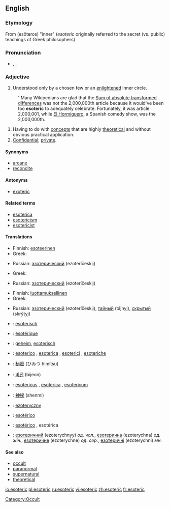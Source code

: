 ==English==

===Etymology===
From {{AGr.}} '''{{polytonic|[[ἐσώτερoς]]}}''' (esōteros) "inner" (''esoteric'' originally referred to the secret (vs. public) teachings of Greek philosophers)

===Pronunciation===
*{{enPR|/ěsōtěr'ĭk/}}, {{IPA|/ˌɛsoˈtɛrɪk/}}, {{SAMPA|/EsoU"tErIc/}}
*:{{rhymes|ɛrɪk}}

===Adjective===
{{en-adj}}

# Understood only by a chosen few or an [[enlightened]] inner circle.
:''Many Wikipedians are glad that the [[wikipedia:Sum of absolute transformed differences|Sum of absolute transformed differences]] was not the 2,000,000th article because it would've been too '''esoteric''' to adequately celebrate. Fortunately, it was article 2,000,001, while [[wikipedia:El Hormiguero|El Hormiguero]], a Spanish comedy show, was the 2,000,000th.
# Having to do with [[concept]]s that are highly [[theoretical]] and without obvious practical application.
# [[confidential|Confidential]]; [[private]].

====Synonyms====
*[[arcane]]
*[[recondite]]

====Antonyms====
*[[exoteric]]

====Related terms====
*[[esoterica]]
*[[esotericism]]
*[[esotericist]]

====Translations====
{{trans-top|understood only by a chosen few or an enlightened inner circle}}
*Finnish: [[esoteerinen]]
*Greek: {{t|el|εσωτερικός||tr=esoterikós}}
{{trans-mid}}
*Russian: [[эзотерический]] (ezoteríčeskij)
{{trans-bottom}}

{{trans-top|having to do with concepts that are highly theoretical}}
*Greek: {{t|el|απόκρυφος||tr=apókrifos}}
{{trans-mid}}
*Russian: [[эзотерический]] (ezoteríčeskij)
{{trans-bottom}}

{{trans-top|confidential; private}}
*Finnish: [[luottamuksellinen]]
*Greek: {{t|el|εσωτερικός||tr=esoterikós}}
{{trans-mid}}
*Russian: [[эзотерический]] (ezoteríčeskij), [[тайный]] (tájnyj), [[скрытый]] (skrýtyj)
{{trans-bottom}}

{{checktrans-top}}
*{{ttbc|Dutch}}: [[esoterisch]]
*{{ttbc|French}}: [[ésotérique]]
*{{ttbc|German}}: [[geheim]], [[esoterisch]]
*{{ttbc|Italian}}: [[esoterico]] {{m}}, [[esoterica]] {{f}}, [[esoterici]] {{mpl}}, [[esoteriche]] {{fpl}}
*{{ttbc|Japanese}}: [[秘密]] (ひみつ himitsu)
*{{ttbc|Korean}}: [[비전]] (bijeon)
{{checktrans-mid}}
*{{ttbc|Latin}}: [[esotericus]] {{m}}, [[esoterica]] {{f}}, [[esotericum]] {{n}}
*{{ttbc|Mandarin Chinese}}: [[神秘]] (shenmi)
*{{ttbc|Polish}}: [[ezoteryczny]]
*{{ttbc|Portuguese}}: [[esotérico]]
*{{ttbc|Spanish}}: [[esotérico]] {{m}}, esotérica {{f}}
*{{ttbc|Ukrainian}}: [[езотеричний]] (ezoterychnyy) ''од. чол.'', [[езотерична]] (ezoterychna) ''од. жін.'', [[езотеричне]] (ezoterychne) ''од. сер.'', [[езотеричні]] (ezoterychni) ''мн.''
{{checktrans-bottom}}

====See also====
*[[occult]]
*[[paranormal]]
*[[supernatural]]
*[[theoretical]]

[[Category:Occult]]

[[io:esoteric]]
[[pl:esoteric]]
[[ru:esoteric]]
[[vi:esoteric]]
[[zh:esoteric]]
[[fr:esoteric]]